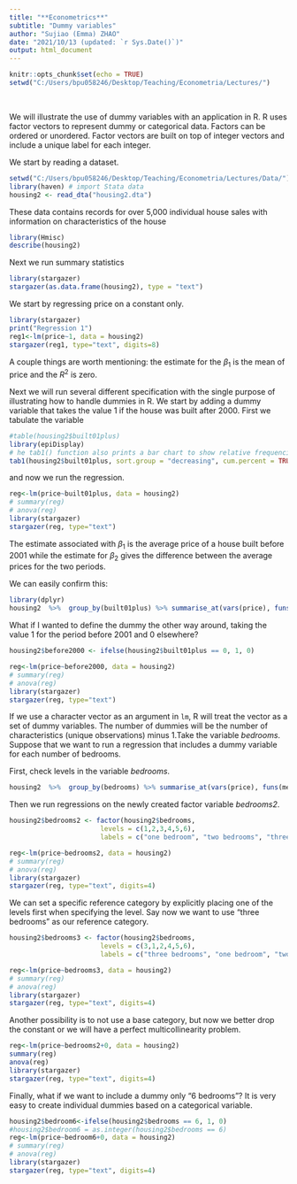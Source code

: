 ---
title: "**Econometrics**"
subtitle: "Dummy variables"
author: "Sujiao (Emma) ZHAO"
date: "2021/10/13 (updated: `r Sys.Date()`)"
output: html_document
---

```{r setup, include=FALSE}
knitr::opts_chunk$set(echo = TRUE)
setwd("C:/Users/bpu058246/Desktop/Teaching/Econometria/Lectures/")
```


<br />


We will illustrate the use of dummy variables with an application in R. R uses factor vectors to represent dummy or categorical data. Factors can be ordered or unordered. Factor vectors are built on top of integer vectors and include a unique label for each integer. 


We start by reading a dataset.



```{r include=TRUE, warning = FALSE, message=FALSE}
setwd("C:/Users/bpu058246/Desktop/Teaching/Econometria/Lectures/Data/")
library(haven) # import Stata data
housing2 <- read_dta("housing2.dta")
```

These data contains records for over 5,000 individual house sales with information on characteristics of the house

```{r include=TRUE, warning = FALSE, message=FALSE}
library(Hmisc)
describe(housing2)
```

Next we run summary statistics


```{r include=TRUE, warning = FALSE, message=FALSE}
library(stargazer)
stargazer(as.data.frame(housing2), type = "text")
```


We start by regressing price on a constant only.



```{r include=TRUE, warning = FALSE, message=FALSE}
library(stargazer)
print("Regression 1")
reg1<-lm(price~1, data = housing2)
stargazer(reg1, type="text", digits=8)

```


A couple things are worth mentioning: the estimate for the $\beta_1$ is the mean of price and the $R^2$ is zero.

Next we will run several different specification with the single purpose of illustrating how to handle dummies in R. We start by adding a dummy variable that takes the value 1 if the house was built after 2000. First we tabulate the variable


```{r include=TRUE, warning = FALSE, message=FALSE}
#table(housing2$built01plus)
library(epiDisplay)
# he tab1() function also prints a bar chart to show relative frequencies by default.
tab1(housing2$built01plus, sort.group = "decreasing", cum.percent = TRUE)
```


and now we run the regression.


```{r include=TRUE, warning = FALSE, message=FALSE}
reg<-lm(price~built01plus, data = housing2)
# summary(reg)
# anova(reg)
library(stargazer)
stargazer(reg, type="text")
```


The estimate associated with $\beta_1$ is the average price of a house built before 2001 while the estimate for $\beta_2$ gives the difference between the average prices for the two periods.


We can easily confirm this:

```{r include=TRUE, warning = FALSE, message=FALSE}
library(dplyr)
housing2  %>%  group_by(built01plus) %>% summarise_at(vars(price), funs(mean))
```

What if I wanted to define the dummy the other way around, taking the value 1 for the period before 2001 and 0 elsewhere? 


```{r include=TRUE, warning = FALSE, message=FALSE}
housing2$before2000 <- ifelse(housing2$built01plus == 0, 1, 0)

reg<-lm(price~before2000, data = housing2)
# summary(reg)
# anova(reg)
library(stargazer)
stargazer(reg, type="text")
```



If we use a character vector as an argument in `lm`, R will treat the vector as a set of dummy variables. The number of dummies will be the number of characteristics (unique observations) minus 1.Take the variable *bedrooms*. Suppose that we want to run a regression that includes a dummy variable for each number of bedrooms. 

First, check levels in the variable *bedrooms*.
```{r include=TRUE, warning = FALSE, message=FALSE}
housing2  %>%  group_by(bedrooms) %>% summarise_at(vars(price), funs(mean))
```

Then we run regressions on the newly created factor variable *bedrooms2*.

```{r include=TRUE, warning = FALSE, message=FALSE}
housing2$bedrooms2 <- factor(housing2$bedrooms,
                       levels = c(1,2,3,4,5,6),
                       labels = c("one bedroom", "two bedrooms", "three bedrooms", "four bedrooms", "five bedrooms", "six bedrooms"))

reg<-lm(price~bedrooms2, data = housing2)
# summary(reg)
# anova(reg)
library(stargazer)
stargazer(reg, type="text", digits=4)
```



We can set a specific reference category by explicitly placing one of the levels first when specifying the level. Say now we want to use "three bedrooms" as our reference category.

```{r include=TRUE, warning = FALSE, message=FALSE}
housing2$bedrooms3 <- factor(housing2$bedrooms,
                       levels = c(3,1,2,4,5,6),
                       labels = c("three bedrooms", "one bedroom", "two bedrooms", "four bedrooms", "five bedrooms", "six bedrooms"))

reg<-lm(price~bedrooms3, data = housing2)
# summary(reg)
# anova(reg)
library(stargazer)
stargazer(reg, type="text", digits=4)
```

Another possibility is to not use a base category, but now we better drop the constant or we will have a perfect multicollinearity problem. 

```{r include=TRUE, warning = FALSE, message=FALSE}
reg<-lm(price~bedrooms2+0, data = housing2)
summary(reg)
anova(reg)
library(stargazer)
stargazer(reg, type="text", digits=4)
```



Finally, what if we want to include a dummy only "6 bedrooms"? It is very easy to create individual dummies based on a categorical variable. 


```{r include=TRUE, warning = FALSE, message=FALSE}
housing2$bedroom6<-ifelse(housing2$bedrooms == 6, 1, 0)
#housing2$bedroom6 = as.integer(housing2$bedrooms == 6)
reg<-lm(price~bedroom6+0, data = housing2)
# summary(reg)
# anova(reg)
library(stargazer)
stargazer(reg, type="text", digits=4)
```



<br />

<br />
